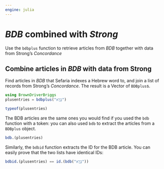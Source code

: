 ```yaml
---
engine: julia
---
```



# *BDB* combined with *Strong*


:::{.callout-note title="Summary"}
Use the `bdbplus` function to retrieve articles from *BDB* together with data from Strong's *Concordance*
:::

## Combine articles in *BDB* with data from Strong

Find articles in *BDB* that Sefaria indexes a Hebrew word to, and join a list of records from Strong's *Concordance*. The result is a Vector of `BDBplus`s.

```julia
using BrownDriverBriggs 
plusentries = bdbplus("בָּרָ֣א")
```

```julia
typeof(plusentries)
```

The BDB articles are the same ones you would find if you used the `bdb` function with a token: you can also used `bdb` to extract the articles from a `BDBplus` object.

```julia
bdb.(plusentries)
```

Similarly, the `bdbid` function extracts the ID for the BDB article.  You can easily prove that the two lists have identical IDs:


```julia
bdbid.(plusentries) == id.(bdb("בָּרָ֣א"))
```
